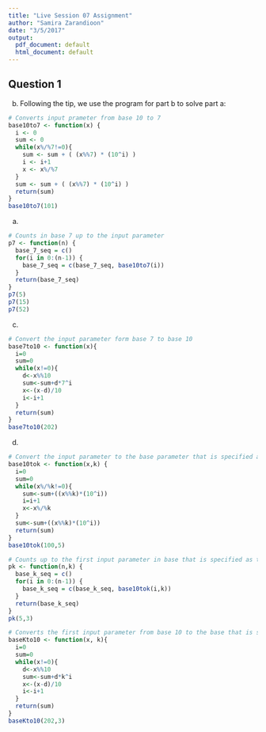 ```yaml
---
title: "Live Session 07 Assignment"
author: "Samira Zarandioon"
date: "3/5/2017"
output:
  pdf_document: default
  html_document: default
---
```


## Question 1

b. Following the tip, we use the program for part b to solve part a:

```r
# Converts input prameter from base 10 to 7
base10to7 <- function(x) {
  i <- 0
  sum <- 0
  while(x%/%7!=0){
    sum <- sum + ( (x%%7) * (10^i) )
    i <- i+1
    x <- x%/%7
  }
  sum <- sum + ( (x%%7) * (10^i) )
  return(sum)
}
base10to7(101)
```

a. 

```r
# Counts in base 7 up to the input parameter
p7 <- function(n) {
  base_7_seq = c()
  for(i in 0:(n-1)) {
    base_7_seq = c(base_7_seq, base10to7(i))
  }
  return(base_7_seq)
}
p7(5)
p7(15)
p7(52)
```

c.

```r
# Convert the input parameter form base 7 to base 10
base7to10 <- function(x){
  i=0
  sum=0
  while(x!=0){
    d<-x%%10
    sum<-sum+d*7^i
    x<-(x-d)/10
    i<-i+1
  }
  return(sum)
}
base7to10(202)
```

d.

```r
# Convert the input parameter to the base parameter that is specified as the second parameter
base10tok <- function(x,k) {
  i=0
  sum=0
  while(x%/%k!=0){
    sum<-sum+((x%%k)*(10^i))
    i=i+1
    x<-x%/%k
  }
  sum<-sum+((x%%k)*(10^i))
  return(sum)
}
base10tok(100,5)
```

```r
# Counts up to the first input parameter in base that is specified as the second parameter
pk <- function(n,k) {
  base_k_seq = c()
  for(i in 0:(n-1)) {
    base_k_seq = c(base_k_seq, base10tok(i,k))
  }
  return(base_k_seq)
}
pk(5,3)
```

```r
# Converts the first input parameter from base 10 to the base that is specified as the second parameter
baseKto10 <- function(x, k){
  i=0
  sum=0
  while(x!=0){
    d<-x%%10
    sum<-sum+d*k^i
    x<-(x-d)/10
    i<-i+1
  }
  return(sum)
}
baseKto10(202,3)
```

